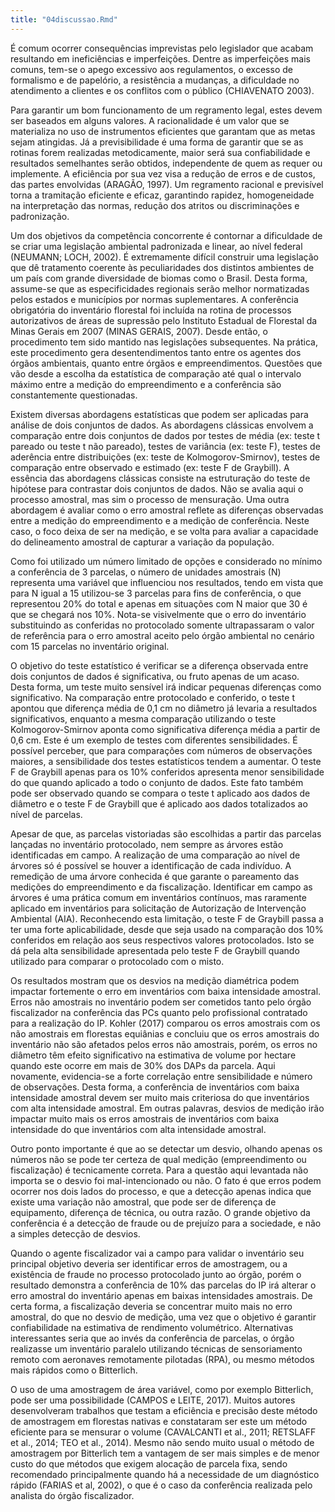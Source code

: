 ```yaml
---
title: "04discussao.Rmd"
---
```


É comum ocorrer  consequências imprevistas pelo legislador que acabam resultando em ineficiências e imperfeições. Dentre as imperfeições mais comuns, tem-se o apego excessivo aos regulamentos, o excesso de formalismo e de papelório, a resistência a mudanças, a dificuldade no atendimento a clientes e os conflitos com o público (CHIAVENATO 2003). 

Para garantir um bom funcionamento de um regramento legal, estes devem ser baseados em alguns valores. A racionalidade é um valor que se materializa no uso de instrumentos  eficientes que garantam que as metas sejam atingidas. Já a previsibilidade é uma forma de garantir que se as rotinas forem realizadas metodicamente, maior será sua confiabilidade e resultados semelhantes serão obtidos, independente de quem as requer ou implemente. A eficiência por sua vez visa a redução de erros e de custos, das partes envolvidas (ARAGÃO, 1997). Um regramento racional e previsível torna a tramitação eficiente e eficaz, garantindo rapidez, homogeneidade na interpretação das normas, redução dos atritos ou discriminações e padronização. 

Um dos objetivos da competência concorrente é contornar a dificuldade de se criar uma legislação ambiental padronizada e linear, ao nível federal (NEUMANN; LOCH, 2002). É extremamente difícil construir uma legislação que dê tratamento coerente às peculiaridades dos distintos ambientes de um país com grande diversidade de biomas como o Brasil. Desta forma, assume-se que as especificidades regionais serão melhor normatizadas pelos estados e municípios por normas suplementares.
A conferência obrigatória do inventário florestal foi incluída na rotina de processos autorizativos de áreas de supressão pelo Instituto Estadual de Florestal da Minas Gerais em 2007 (MINAS GERAIS, 2007). Desde então, o procedimento tem sido mantido nas legislações subsequentes. Na prática, este procedimento gera desentendimentos tanto entre os agentes dos órgãos ambientais, quanto entre órgãos e empreendimentos. Questões que vão desde a escolha da estatística de comparação até qual o intervalo máximo entre a medição do empreendimento e a conferência são constantemente questionadas.

Existem diversas abordagens estatísticas que podem ser aplicadas para análise de dois conjuntos de dados. As abordagens clássicas envolvem a comparação entre dois conjuntos de dados por testes de média (ex: teste t pareado ou teste t não pareado), testes de variância (ex: teste F), testes de aderência entre distribuições (ex: teste de Kolmogorov-Smirnov), testes de comparação entre observado e estimado (ex: teste F de Graybill). A essência das abordagens clássicas consiste na estruturação do teste de hipótese para contrastar dois conjuntos de dados. Não se avalia aqui o processo amostral, mas sim o processo de mensuração. Uma outra abordagem é avaliar como o erro amostral reflete as diferenças observadas entre a medição do empreendimento e a medição de conferência. Neste caso, o foco deixa de ser na medição, e se volta para avaliar a capacidade do delineamento amostral de capturar a variação da população. 

Como foi utilizado um número limitado de opções e considerado no mínimo a conferência de 3 parcelas, o número de unidades amostrais (N) representa uma variável que influenciou nos resultados, tendo em vista que para N igual a 15 utilizou-se 3 parcelas para fins de conferência, o que representou 20% do total e apenas em situações com N maior que 30 é que se chegará nos 10%. Nota-se visivelmente que o erro do inventário substituindo as conferidas no protocolado somente ultrapassaram o valor de referência para o erro amostral aceito pelo órgão ambiental no cenário com 15 parcelas no inventário original.

O objetivo do teste estatístico é verificar se a diferença observada entre dois conjuntos de dados é significativa, ou fruto apenas de um acaso. Desta forma, um teste muito sensível irá indicar pequenas diferenças como significativo. Na comparação entre protocolado e conferido, o teste t apontou que diferença média de 0,1 cm no diâmetro já levaria a resultados significativos, enquanto a mesma comparação utilizando o teste Kolmogorov-Smirnov aponta como significativa diferença média a partir de 0,6 cm. Este é um exemplo de testes com diferentes sensibilidades. É possível perceber, que para comparações com números de observações maiores, a sensibilidade dos testes estatísticos tendem a aumentar. O teste F de Graybill apenas para os 10% conferidos apresenta menor sensibilidade do que quando aplicado a todo o conjunto de dados. Este fato também pode ser observado quando se compara o teste t aplicado aos dados de diâmetro e o teste F de Graybill que é aplicado aos dados totalizados ao nível de parcelas.

Apesar de que, as parcelas vistoriadas são escolhidas a partir das parcelas lançadas no inventário protocolado, nem sempre as árvores estão identificadas em campo. A realização de uma comparação ao nível de árvores só é possível se houver a identificação de cada indivíduo. A remedição de uma árvore conhecida é que garante o pareamento das medições do empreendimento e da fiscalização. Identificar em campo as árvores é uma prática comum em inventários contínuos, mas raramente aplicado em inventários para solicitação de Autorização de Intervenção Ambiental (AIA). Reconhecendo esta limitação, o teste F de Graybill passa a ter uma forte aplicabilidade, desde que seja usado na comparação dos 10% conferidos em relação aos seus respectivos valores protocolados. Isto se dá pela alta sensibilidade apresentada pelo teste F de Graybill quando utilizado para comparar o protocolado com o misto.

Os resultados mostram que os desvios na medição diamétrica podem impactar fortemente o erro em inventários com baixa intensidade amostral. Erros não amostrais no inventário podem ser cometidos tanto pelo órgão fiscalizador na conferência das PCs quanto pelo profissional contratado para a realização do IP. Kohler (2017) comparou os erros amostrais com os não amostrais em florestas equiânias e concluiu que os erros amostrais do inventário não são afetados pelos erros não amostrais, porém, os erros no diâmetro têm efeito significativo na estimativa de volume por hectare quando este ocorre em mais de 30% dos DAPs da parcela. Aqui novamente, evidencia-se a forte correlação entre sensibilidade e número de observações. Desta forma, a conferência de inventários com baixa intensidade amostral devem ser muito mais criteriosa do que inventários com alta intensidade amostral. Em outras palavras, desvios de medição irão impactar muito mais os erros amostrais de inventários com baixa intensidade do que inventários com alta intensidade amostral.

Outro ponto importante é que ao se detectar um desvio, olhando apenas os números não se pode ter certeza de qual medição (empreendimento ou fiscalização) é tecnicamente correta. Para a questão aqui levantada não importa se o desvio foi mal-intencionado ou não. O fato é que erros podem ocorrer nos dois lados do processo, e que a detecção apenas indica que existe uma variação não amostral, que pode ser de diferença de equipamento, diferença de técnica, ou outra razão. O grande objetivo da conferência é a detecção de fraude ou de prejuízo para a sociedade, e não a simples detecção de desvios.

Quando o agente fiscalizador vai a campo para validar o inventário seu principal objetivo deveria ser identificar erros de amostragem, ou a existência de fraude no processo protocolado junto ao órgão, porém o resultado demonstra a conferência de 10% das parcelas do IP irá alterar o erro amostral do inventário apenas em baixas intensidades amostrais. De certa forma, a fiscalização deveria se concentrar muito mais no erro amostral, do que no desvio de medição, uma vez que o objetivo é garantir confiabilidade na estimativa de rendimento volumétrico. Alternativas interessantes seria que ao invés da conferência de parcelas, o órgão realizasse um inventário paralelo utilizando técnicas de sensoriamento remoto com aeronaves remotamente pilotadas (RPA), ou mesmo métodos mais rápidos como o Bitterlich. 

O uso de uma amostragem de área variável, como por exemplo Bitterlich, pode ser uma possibilidade (CAMPOS e LEITE, 2017). Muitos autores desenvolveram trabalhos que testam a eficiência e precisão deste método de amostragem em florestas nativas e constataram ser este um método eficiente para se mensurar o volume (CAVALCANTI et al., 2011; RETSLAFF et al., 2014; TEO et al., 2014). Mesmo não sendo muito usual o método de amostragem por Bitterlich tem a vantagem de ser mais simples e de menor custo do que métodos que exigem alocação de parcela fixa, sendo recomendado principalmente quando há a necessidade de um diagnóstico rápido (FARIAS et al, 2002), o que é o caso da conferência realizada pelo analista do órgão fiscalizador.